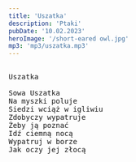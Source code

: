 ```yaml
---
title: 'Uszatka'
description: 'Ptaki'
pubDate: '10.02.2023'
heroImage: '/short-eared owl.jpg'
mp3: 'mp3/uszatka.mp3'
---
```

<pre>
  
Uszatka

Sowa Uszatka 
Na myszki poluje
Siedzi wciąż w igliwiu
Zdobyczy wypatruje
Żeby ją poznać
Idź ciemną nocą 
Wypatruj w borze
Jak oczy jej złocą
  
</pre>
